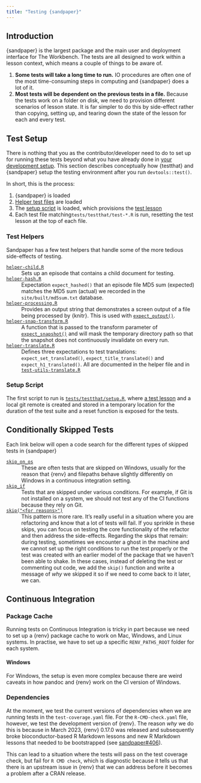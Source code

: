 ```yaml
---
title: "Testing {sandpaper}"
---
```


## Introduction

{sandpaper} is the largest package and the main user and deployment interface
for The Workbench. The tests are all designed to work within a lesson context,
which means a couple of things to be aware of.

1. **Some tests will take a long time to run.** IO procedures are often one of
   the most time-consuming steps in computing and {sandpaper} does a lot of it.
2. **Most tests will be dependent on the previous tests in a file.** 
   Because the tests work on a folder on disk, we need to provision different
   scenarios of lesson state. It is far simpler to do this by side-effect rather
   than copying, setting up, and tearing down the state of the lesson for each
   and every test.

## Test Setup

There is nothing that you as the contributor/developer need to do to set up for
running these tests beyond what you have already done in [your development
setup](setup.html). This section describes conceptually how {testthat} and
{sandpaper} setup the testing environment after you run `devtools::test()`.

In short, this is the process:

1. {sandpaper} is loaded
2. [Helper test files](#helpers) are loaded
3. The [setup script](#setup-script) is loaded, which provisions the [test 
   lesson](https://carpentries.github.io/sandpaper/reference/fixtures.html)
4. Each test file matching`tests/testthat/test-*.R` is run, resetting the test
   lesson at the top of each file.

### Test Helpers {#helpers}

Sandpaper has a few test helpers that handle some of the more tedious
side-effects of testing.

[`helper-child.R`](https://github.com/carpentries/sandpaper/blob/HEAD/tests/testthat/helper-child.R)
: Sets up an episode that contains a child document for testing. 

[`helper-hash.R`](https://github.com/carpentries/sandpaper/blob/HEAD/tests/testthat/helper-hash.R)
: Expectation `expect_hashed()` that an episode file MD5 sum (expected) matches
  the MD5 sum (actual) we recorded in the `site/built/md5sum.txt` database.

[`helper-processing.R`](https://github.com/carpentries/sandpaper/blob/HEAD/tests/testthat/helper-processing.R)
: Provides an output string that demonstrates a screen output of a file being
  processed by {knitr}. This is used with [`expect_output()`](https://testthat.r-lib.org/reference/expect_output.html).

[`helper-snap-transform.R`](https://github.com/carpentries/sandpaper/blob/HEAD/tests/testthat/helper-snap-transform.R)
: A function that is passed to the transform parameter of
  [`expect_snapshot()`](https://testthat.r-lib.org/reference/expect_snapshot.html)
  and will mask the temporary directory path so that the snapshot does not
  continuously invalidate on every run.

[`helper-translate.R`](https://github.com/carpentries/sandpaper/blob/HEAD/tests/testthat/helper-translate.R)
: Defines three expectations to test translations: `expect_set_translated()`,
  `expect_title_translated()` and `expect_h1_translated()`. All are documented
  in the helper file and in [`test-utils-translate.R`](https://github.com/carpentries/sandpaper/blob/HEAD/tests/testthat/test-utils-translate.R)


### Setup Script {#setup-script}

The first script to run is
[`tests/testthat/setup.R`](https://github.com/carpentries/sandpaper/blob/HEAD/tests/testthat/setup.R),
where [a test
lesson](https://carpentries.github.io/sandpaper/reference/fixtures.html) and a
local git remote is created and stored in a temporary location for the duration
of the test suite and a reset function is exposed for the tests. 

## Conditionally Skipped Tests

Each link below will open a code search for the different types of skipped tests
in {sandpaper}

[`skip_on_os`](https://github.com/search?q=repo%3Acarpentries%2Fsandpaper+skip_on_os&type=code)
: These are often tests that are skipped on Windows, usually for the reason that
  {renv} and filepaths behave slightly differently on Windows in a continuous
  integration setting.

[`skip_if`](https://github.com/search?q=repo%3Acarpentries%2Fsandpaper+skip_if&type=code)
: Tests that are skipped under various conditions. For example, if Git is not
  installed on a system, we should not test any of the CI functions because they
  rely on Git.

[`skip("<for reasons>")`](https://github.com/search?q=repo%3Acarpentries%2Fsandpaper+skip%28&type=code)
: This pattern is more rare. It's really useful in a situation where you are
  refactoring and know that a lot of tests will fail. If you sprinkle in these
  skips, you can focus on testing the core functionality of the refactor and
  then address the side-effects. Regarding the skips that remain: during
  testing, sometimes we encounter a ghost in the machine and we cannot set up
  the right conditions to run the test properly or the test was created with an
  earlier model of the package that we haven't been able to shake. In these
  cases, instead of deleting the test or commenting out code, we add the `skip()`
  function and write a message of _why_ we skipped it so if we need to come back
  to it later, we can.


## Continuous Integration


### Package Cache

Running tests on Continuous Integration is tricky in part because we need to set
up a {renv} package cache to work on Mac, Windows, and Linux systems. In
practise, we have to set up a specific `RENV_PATHS_ROOT` folder for each system.


#### Windows

For Windows, the setup is even more complex because there are weird caveats in
how pandoc and {renv} work on the CI version of Windows.

### Dependencies

At the moment, we test the current versions of dependencies when we are running
tests in the `test-coverage.yaml` file. For the `R-CMD-check.yaml` file,
however, we test the development version of {renv}. The reason _why_ we do this
is because in March 2023, {renv} 0.17.0 was released and subsequently broke
bioconductor-based R Markdown lessons and new R Markdown lessons that needed to
be bootstrapped (see [sandpaper#406](https://github.com/carpentries/sandpaper/issues/406)). 

This can lead to a situation where the tests will pass on the test coverage
check, but fail for `R CMD check`, which is diagnostic because it tells us that
there is an upstream issue in {renv} that we can address before it becomes a
problem after a CRAN release.


